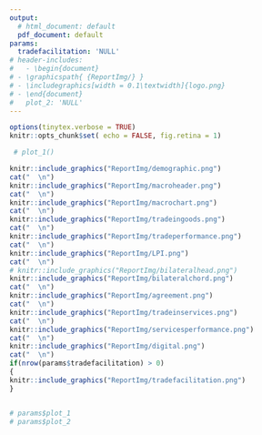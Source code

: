 ```yaml
---
output:
  # html_document: default
  pdf_document: default
params:
  tradefacilitation: 'NULL'
# header-includes:
#   - \begin{document}
# - \graphicspath{ {ReportImg/} }
# - \includegraphics[width = 0.1\textwidth]{logo.png}
# - \end{document}
#   plot_2: 'NULL'
---
```

```r
options(tinytex.verbose = TRUE)
knitr::opts_chunk$set( echo = FALSE, fig.retina = 1)

```

```r
 # plot_1()

knitr::include_graphics("ReportImg/demographic.png")
cat("  \n") 
knitr::include_graphics("ReportImg/macroheader.png")
cat("  \n") 
knitr::include_graphics("ReportImg/macrochart.png")
cat("  \n") 
knitr::include_graphics("ReportImg/tradeingoods.png")
cat("  \n") 
knitr::include_graphics("ReportImg/tradeperformance.png")
cat("  \n") 
knitr::include_graphics("ReportImg/LPI.png")
cat("  \n") 
# knitr::include_graphics("ReportImg/bilateralhead.png")
knitr::include_graphics("ReportImg/bilateralchord.png")
cat("  \n") 
knitr::include_graphics("ReportImg/agreement.png")
cat("  \n") 
knitr::include_graphics("ReportImg/tradeinservices.png")
cat("  \n") 
knitr::include_graphics("ReportImg/servicesperformance.png")
cat("  \n") 
knitr::include_graphics("ReportImg/digital.png")
cat("  \n") 
if(nrow(params$tradefacilitation) > 0)
{
knitr::include_graphics("ReportImg/tradefacilitation.png")
}


# params$plot_1
# params$plot_2
 

```